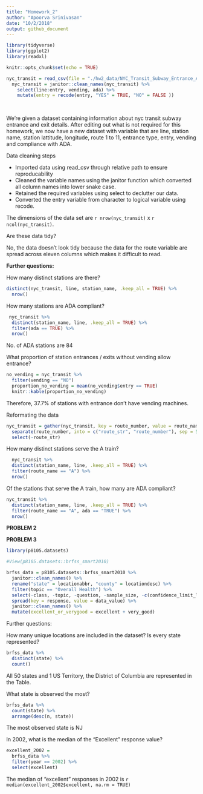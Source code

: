 ```yaml
---
title: "Homework_2"
author: "Apoorva Srinivasan"
date: "10/2/2018"
output: github_document
---
```

```r
library(tidyverse)
library(ggplot2)
library(readxl)
```

```r
knitr::opts_chunk$set(echo = TRUE)
```

```r

nyc_transit = read_csv(file = "./hw2_data/NYC_Transit_Subway_Entrance_And_Exit_Data.csv") 
  nyc_transit = janitor::clean_names(nyc_transit) %>%
    select(line:entry, vending, ada) %>%
    mutate(entry = recode(entry, "YES" = TRUE, "NO" = FALSE ))
  
   
```

We're given a dataset containing information about nyc transit subway entrance and exit details. After editing out what is not required for this homework, we now have a new dataset with variable that are line, station name, station lattitude, longitude, route 1 to 11, entrance type, entry, vending and compliance with ADA.

Data cleaning steps

* Imported data using read_csv through relative path to ensure reproducability
* Cleaned the variable names using the janitor function which converted all column names into lower snake case.
* Retained the required variables using select to declutter our data.
* Converted the entry variable from character to logical variable using recode.

The dimensions of the data set are  `r nrow(nyc_transit)` x `r ncol(nyc_transit)`. 

Are these data tidy?

No, the data doesn't look tidy because the data for the route variable are spread across eleven columns which makes it difficult to read. 

__Further questions:__


How many distinct stations are there?
```r
distinct(nyc_transit, line, station_name, .keep_all = TRUE) %>%
  nrow()
```

How many stations are ADA compliant?

```r
 nyc_transit %>%
  distinct(station_name, line, .keep_all = TRUE) %>% 
  filter(ada == TRUE) %>% 
  nrow()

```

No. of ADA stations are 84


What proportion of station entrances / exits without vending allow entrance?



```r
no_vending = nyc_transit %>%
  filter(vending == "NO")
  proportion_no_vending = mean(no_vending$entry == TRUE)
  knitr::kable(proportion_no_vending)
```
Therefore, 37.7% of stations with entrance don't have vending machines.

Reformating the data 

```r
nyc_transit = gather(nyc_transit, key = route_number, value = route_name, route1:route11) %>%
  separate(route_number, into = c("route_str", "route_number"), sep = 5) %>%
  select(-route_str)
```


How many distinct stations serve the A train?
```r
  nyc_transit %>%
  distinct(station_name, line, .keep_all = TRUE) %>%
  filter(route_name == "A") %>%
  nrow()
```

Of the stations that serve the A train, how many are ADA compliant?

```r
nyc_transit %>%
  distinct(station_name, line, .keep_all = TRUE) %>%
  filter(route_name == "A", ada == "TRUE") %>%
  nrow()
```



__PROBLEM 2__



__PROBLEM 3__

```r
library(p8105.datasets)

#View(p8105.datasets::brfss_smart2010)
```


```r
brfss_data = p8105.datasets::brfss_smart2010 %>%
  janitor::clean_names() %>%
  rename("state" = locationabbr, "county" = locationdesc) %>% 
  filter(topic == "Overall Health") %>%
  select(-class, -topic, -question, -sample_size, -c(confidence_limit_low:geo_location)) %>%
  spread(key = response, value = data_value) %>%
  janitor::clean_names() %>%
  mutate(excellent_or_verygood = excellent + very_good)

```

Further questions:

How many unique locations are included in the dataset? Is every state represented? 

```r
brfss_data %>%
  distinct(state) %>% 
  count()
```

All 50 states and 1 US Territory, the District of Columbia are represented in the Table.

What state is observed the most?

```r
brfss_data %>%
  count(state) %>% 
  arrange(desc(n, state))
```
The most observed state is NJ

In 2002, what is the median of the “Excellent” response value?

```r
excellent_2002 =
  brfss_data %>% 
  filter(year == 2002) %>%
  select(excellent) 
```

The median of "excellent" responses in 2002 is `r median(excellent_2002$excellent, na.rm = TRUE)`
